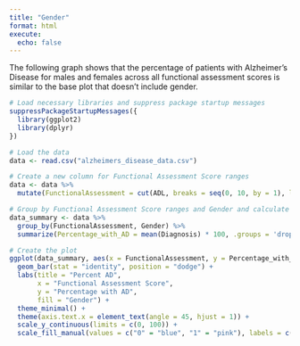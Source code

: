 ```yaml
---
title: "Gender"
format: html
execute:
  echo: false
---
```

The following graph shows that the percentage of patients with Alzheimer's Disease for males and females across all functional assessment scores is similar to the base plot that doesn't include gender.


```r
# Load necessary libraries and suppress package startup messages
suppressPackageStartupMessages({
  library(ggplot2)
  library(dplyr)
})

# Load the data
data <- read.csv("alzheimers_disease_data.csv")

# Create a new column for Functional Assessment Score ranges
data <- data %>%
  mutate(FunctionalAssessment = cut(ADL, breaks = seq(0, 10, by = 1), labels = c('0-1', '1-2', '2-3', '3-4', '4-5', '5-6', '6-7', '7-8', '8-9', '9-10'), include.lowest = TRUE))

# Group by Functional Assessment Score ranges and Gender and calculate the percentage with AD
data_summary <- data %>%
  group_by(FunctionalAssessment, Gender) %>%
  summarize(Percentage_with_AD = mean(Diagnosis) * 100, .groups = 'drop')

# Create the plot
ggplot(data_summary, aes(x = FunctionalAssessment, y = Percentage_with_AD, fill = factor(Gender))) +
  geom_bar(stat = "identity", position = "dodge") +
  labs(title = "Percent AD",
       x = "Functional Assessment Score",
       y = "Percentage with AD",
       fill = "Gender") +
  theme_minimal() +
  theme(axis.text.x = element_text(angle = 45, hjust = 1)) + 
  scale_y_continuous(limits = c(0, 100)) +
  scale_fill_manual(values = c("0" = "blue", "1" = "pink"), labels = c("0" = "Male", "1" = "Female"))

```


